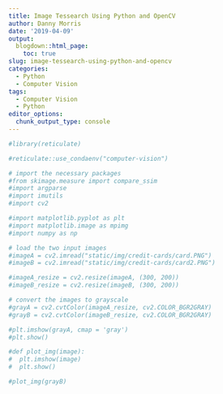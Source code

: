 ```yaml
---
title: Image Tessearch Using Python and OpenCV
author: Danny Morris
date: '2019-04-09'
output: 
  blogdown::html_page:
    toc: true 
slug: image-tessearch-using-python-and-opencv
categories:
  - Python
  - Computer Vision
tags:
  - Computer Vision
  - Python
editor_options: 
  chunk_output_type: console
---
```


```r
#library(reticulate)

#reticulate::use_condaenv("computer-vision")
```

```r
# import the necessary packages
#from skimage.measure import compare_ssim
#import argparse
#import imutils
#import cv2

#import matplotlib.pyplot as plt
#import matplotlib.image as mpimg
#import numpy as np
```

```r
# load the two input images
#imageA = cv2.imread("static/img/credit-cards/card.PNG")
#imageB = cv2.imread("static/img/credit-cards/card2.PNG")
```

```r
#imageA_resize = cv2.resize(imageA, (300, 200))    
#imageB_resize = cv2.resize(imageB, (300, 200))
```

```r
# convert the images to grayscale
#grayA = cv2.cvtColor(imageA_resize, cv2.COLOR_BGR2GRAY)
#grayB = cv2.cvtColor(imageB_resize, cv2.COLOR_BGR2GRAY)
```

```r
#plt.imshow(grayA, cmap = 'gray')
#plt.show()
```

```r
#def plot_img(image):
#  plt.imshow(image)
#  plt.show()
```

```python
#plot_img(grayB)
```

